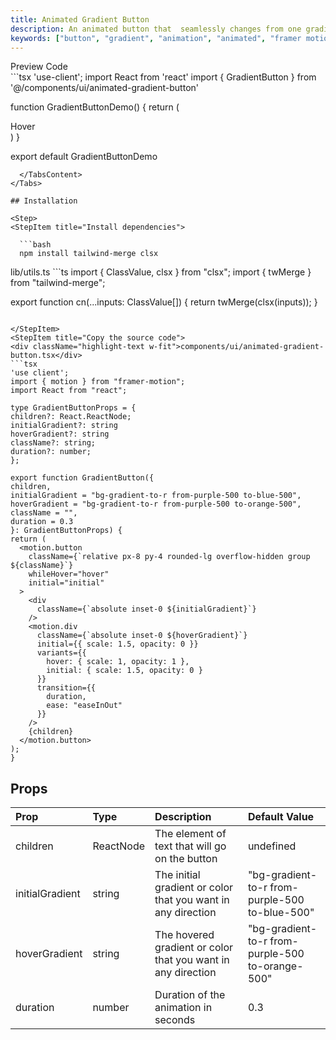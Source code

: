 ```yaml
---
title: Animated Gradient Button
description: An animated button that  seamlessly changes from one gradient to another
keywords: ["button", "gradient", "animation", "animated", "framer motion", "tailwind"]
---
```


<Tabs defaultValue="preview" className="pt-5 pb-1">
  <TabsList className="">
    <TabsTrigger value="preview">Preview</TabsTrigger>
    <TabsTrigger value="code">Code</TabsTrigger>
  </TabsList>
  <TabsContent value="preview" className="">
  <div className="preview not-prose flex w-full justify-center p-2 sm:p-10 items-center">
    <GradientButtonDemo/>
  </div>
  </TabsContent>
  <TabsContent value="code">
```tsx
'use-client';
import React from 'react'
import { GradientButton } from '@/components/ui/animated-gradient-button'

function GradientButtonDemo() {
  return (
    <div className='flex'>
      <GradientButton
        initialGradient="bg-gradient-to-t from-red-400 to-violet-400"
        hoverGradient="bg-gradient-to-r from-red-400 to-violet-600"
        duration={1}
      >
        <span className="relative text-white font-semibold">
          Hover
        </span>
      </GradientButton>
    </div>
  )
}

export default GradientButtonDemo
```
  </TabsContent>
</Tabs>

## Installation

<Step>
<StepItem title="Install dependencies">

  ```bash
  npm install tailwind-merge clsx
  ```

</StepItem>
<StepItem title="Add util file">
  lib/utils.ts
  ```ts
  import { ClassValue, clsx } from "clsx";
  import { twMerge } from "tailwind-merge";

  export function cn(...inputs: ClassValue[]) {
    return twMerge(clsx(inputs));
  }
  ```

</StepItem>
<StepItem title="Copy the source code">
<div className="highlight-text w-fit">components/ui/animated-gradient-button.tsx</div>
```tsx
'use client';
import { motion } from "framer-motion";
import React from "react";

type GradientButtonProps = {
  children?: React.ReactNode;
  initialGradient?: string
  hoverGradient?: string
  className?: string;
  duration?: number;
};

export function GradientButton({
  children,
  initialGradient = "bg-gradient-to-r from-purple-500 to-blue-500",
  hoverGradient = "bg-gradient-to-r from-purple-500 to-orange-500",
  className = "",
  duration = 0.3
}: GradientButtonProps) {
  return (
    <motion.button
      className={`relative px-8 py-4 rounded-lg overflow-hidden group ${className}`}
      whileHover="hover"
      initial="initial"
    >
      <div
        className={`absolute inset-0 ${initialGradient}`}
      />
      <motion.div
        className={`absolute inset-0 ${hoverGradient}`}
        initial={{ scale: 1.5, opacity: 0 }}
        variants={{
          hover: { scale: 1, opacity: 1 },
          initial: { scale: 1.5, opacity: 0 }
        }}
        transition={{ 
          duration,
          ease: "easeInOut"
        }}
      />
      {children}
    </motion.button>
  );
}
```
</StepItem>
</Step>

## Props

|Prop          |Type        |Description |Default Value |
| :------------ | :--------- | :---------- |:----------|
| <span className="highlight-text">children</span>   | <span className="highlight-text">ReactNode</span>    | The element of text that will go on the button | <span className="highlight-text">undefined</span> |
| <span className="highlight-text">initialGradient</span>   | <span className="highlight-text">string</span>    | The initial gradient or color that you want in any direction | <span className="highlight-text">"bg-gradient-to-r from-purple-500 to-blue-500"</span> |
| <span className="highlight-text">hoverGradient</span>   | <span className="highlight-text">string</span>    | The hovered gradient or color that you want in any direction | <span className="highlight-text">"bg-gradient-to-r from-purple-500 to-orange-500"</span> |
| <span className="highlight-text">duration</span>   | <span className="highlight-text">number</span>    | Duration of the animation in seconds  | <span className="highlight-text">0.3</span> |